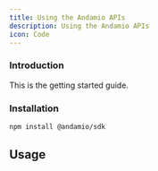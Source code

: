 ```yaml
---
title: Using the Andamio APIs
description: Using the Andamio APIs
icon: Code
---
```


### Introduction

This is the getting started guide.

### Installation

```bash
npm install @andamio/sdk
```

## Usage
